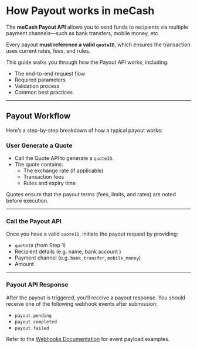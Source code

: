 # How Payout works in meCash

The **meCash Payout API** allows you to send funds to recipients via multiple payment channels—such as bank transfers, mobile money, etc.

Every payout **must reference a valid `quoteID`**, which ensures the transaction uses current rates, fees, and rules.

This guide walks you through how the Payout API works, including:

- The end-to-end request flow  
- Required parameters  
- Validation process  
- Common best practices

---

##  Payout Workflow
Here’s a step-by-step breakdown of how a typical payout works:


<Steps>

### **User Generate a Quote**
- Call the Quote API to generate a `quoteID`.
- The quote contains:
  - The exchange rate (if applicable)
  - Transaction fees
  - Rules and expiry time

Quotes ensure that the payout terms (fees, limits, and rates) are noted before execution.

---

### **Call the Payout API**
Once you have a valid `quoteID`, initiate the payout request by providing:

- `quoteID` (from Step 1)  
- Recipient details (e.g. name, bank account )  
- Payment channel (e.g. `bank_transfer`, `mobile_money`)  
- Amount  
---

### **Payout API Response**
After the payout is triggered, you’ll receive a payout response.
You should receive one of the following webhook events after submission:
- `payout.pending`
- `payout.completed`
- `payout.failed`

Refer to the [Webhooks Documentation](/webhook-event#example-payoutcompleted-ngn-to-cny) for event payload examples.



</Steps>
